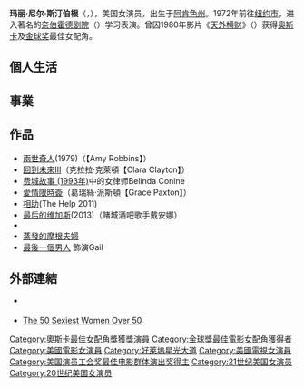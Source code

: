 {{noteTA
|T=zh-hans:玛丽·斯汀伯根;zh-hk:瑪麗·史汀柏格;zh-tw:瑪麗·史汀柏格;
|1=zh-hans:斯汀伯根;zh-hk:史汀柏格;zh-tw:史汀柏格;
}}
{{Infobox entertainer
| type        = 女演员
| image       = MarySteenburgenDec09.jpg
| caption     = 2009年12月
| birth_name   = {{lang|en|Mary Nell Steenburgen}}
| birth_date   = {{Birth date and age|1953|02|08}}
| birth_place  = {{USA}}[[阿肯色州|阿肯色州]][[紐波特_(阿肯色州)|紐波特]]
| occupation = 女演员
| years_active = 1978 至今
| spouse      = [[馬爾科姆·麥克道威爾|馬爾科姆·麥克道威爾]] （1980年-1990年）<br />[[泰德·丹森|泰德·丹森]] （1995至今）
| children=[[莉莉·麥克道威爾|莉莉·麥克道威爾]]<br>[[查理·麥克道威爾|查理·麥克道威爾]]
| academyawards='''[[奥斯卡最佳女配角獎|最佳女配角獎]]'''<br>1980年 《天外横财》
| goldenglobeawards='''[[金球獎最佳電影女配角|最佳電影女配角]]'''<br>1980年 《天外横财》
| sagawards='''最佳整體演出獎'''<br>2011年 《姊妹》
| awards='''[[土星獎|土星獎]]最佳女主角'''<br>1979年 《兩世奇人》
}}
'''玛丽·尼尔·斯汀伯根'''（{{lang-en|Mary Nell Steenburgen}}，{{bd|1953年}}），美国女演员，出生于[[阿肯色州|阿肯色州]]。1972年前往[[纽约市|纽约市]]，进入著名的[[奈伯霍德剧院|奈伯霍德剧院]]（{{lang|en|Neighborhood Playhouse}}）学习表演。曾因1980年影片《[[天外横财|天外横财]]》（{{lang|en|Melvin and Howard}}）获得[[奥斯卡|奥斯卡]]及[[金球奖|金球奖]]最佳女配角。

== 個人生活 ==

== 事業 ==

== 作品 ==
*[[兩世奇人|兩世奇人]](1979)（【Amy Robbins】）
*[[回到未來III|回到未來III]]（克拉拉·克萊頓【Clara Clayton】）
*[[费城故事_(1993年)|费城故事 (1993年)]]中的女律师Belinda Conine
*[[愛情限時簽|愛情限時簽]]（葛瑞絲·派斯頓【Grace Paxton】）
*[[相助|相助]](The Help 2011)
*[[最后的维加斯|最后的维加斯]](2013)（賭城酒吧歌手戴安娜）
*
*[[蒸發的摩根夫婦|蒸發的摩根夫婦]]
*[[最後一個男人|最後一個男人]] 飾演Gail

== 外部連結 ==
{{Commons category|Mary Steenburgen}}
* {{en}} {{Imdb|0005460}}
* {{en}} [https://web.archive.org/web/20110819095550/http://www.zimbio.com/The+50+Sexiest+Women+Over+50/notes/1/The+50+Sexiest+Women+Over+50 The 50 Sexiest Women Over 50]

{{奧斯卡最佳女配角獎 (1961–1980)}}
{{金球獎最佳電影女配角}}
{{國家影評人協會獎最佳女配角}}
{{2011至2020年美国演员工会奖最佳电影群体演出奖}}
{{土星奖最佳电影女主角}}
{{Authority control}}
{{DEFAULTSORT: Steenburgen, Mary}}
[[Category:奧斯卡最佳女配角獎獲獎演員|Category:奧斯卡最佳女配角獎獲獎演員]]
[[Category:金球獎最佳電影女配角獲得者|Category:金球獎最佳電影女配角獲得者]]
[[Category:美國電影女演員|Category:美國電影女演員]]
[[Category:好萊塢星光大道|Category:好萊塢星光大道]]
[[Category:美國電視女演員|Category:美國電視女演員]]
[[Category:美国演员工会奖最佳电影群体演出奖得主|Category:美国演员工会奖最佳电影群体演出奖得主]]
[[Category:21世纪美国女演员|Category:21世纪美国女演员]]
[[Category:20世纪美国女演员|Category:20世纪美国女演员]]